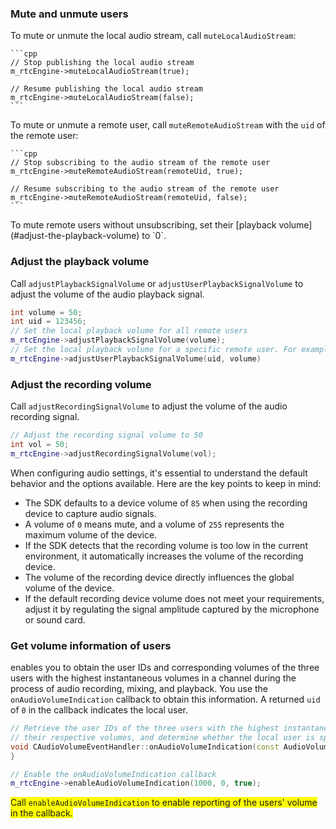 <PlatformWrapper platform="windows">

### Mute and unmute users 

To mute or unmute the local audio stream, call `muteLocalAudioStream`:

    ```cpp
    // Stop publishing the local audio stream
    m_rtcEngine->muteLocalAudioStream(true);

    // Resume publishing the local audio stream
    m_rtcEngine->muteLocalAudioStream(false);
    ```

To mute or unmute a remote user, call `muteRemoteAudioStream` with the `uid` of the remote user:

    ```cpp
    // Stop subscribing to the audio stream of the remote user
    m_rtcEngine->muteRemoteAudioStream(remoteUid, true);

    // Resume subscribing to the audio stream of the remote user
    m_rtcEngine->muteRemoteAudioStream(remoteUid, false);
    ```

<Admonition type="info">
To mute remote users without unsubscribing, set their [playback volume](#adjust-the-playback-volume) to `0`.
</Admonition>

### Adjust the playback volume
Call `adjustPlaybackSignalVolume` or `adjustUserPlaybackSignalVolume` to adjust the volume of the audio playback signal.

```cpp
int volume = 50;
int uid = 123456;
// Set the local playback volume for all remote users 
m_rtcEngine->adjustPlaybackSignalVolume(volume);
// Set the local playback volume for a specific remote user. For example, user 123456
m_rtcEngine->adjustUserPlaybackSignalVolume(uid, volume)
```

### Adjust the recording volume
Call `adjustRecordingSignalVolume` to adjust the volume of the audio recording signal.

```cpp
// Adjust the recording signal volume to 50
int vol = 50;
m_rtcEngine->adjustRecordingSignalVolume(vol);
```

When configuring audio settings, it's essential to understand the default behavior and the options available. Here are the key points to keep in mind:

* The SDK defaults to a device volume of `85` when using the recording device to capture audio signals.
* A volume of `0` means mute, and a volume of `255` represents the maximum volume of the device.
* If the SDK detects that the recording volume is too low in the current environment, it automatically increases the volume of the recording device.
* The volume of the recording device directly influences the global volume of the device.
* If the default recording device volume does not meet your requirements, adjust it by regulating the signal amplitude captured by the microphone or sound card.

### Get volume information of users

<Vpd k="SDK"/> enables you to obtain the user IDs and corresponding volumes of the three users with the highest instantaneous volumes in a channel during the process of audio recording, mixing, and playback.  You use the `onAudioVolumeIndication` callback to obtain this information. A returned `uid` of `0` in the callback indicates the local user.

```cpp
// Retrieve the user IDs of the three users with the highest instantaneous speaking volume,
// their respective volumes, and determine whether the local user is speaking.
void CAudioVolumeEventHandler::onAudioVolumeIndication(const AudioVolumeInfo* speakers, unsigned int speakerNumber, int totalVolume){
}

// Enable the onAudioVolumeIndication callback
m_rtcEngine->enableAudioVolumeIndication(1000, 0, true);
```

<Admonition type="caution" title="Note" style="background-color:yellow">Call `enableAudioVolumeIndication` to enable reporting of the users' volume in the callback.</Admonition>

</PlatformWrapper>